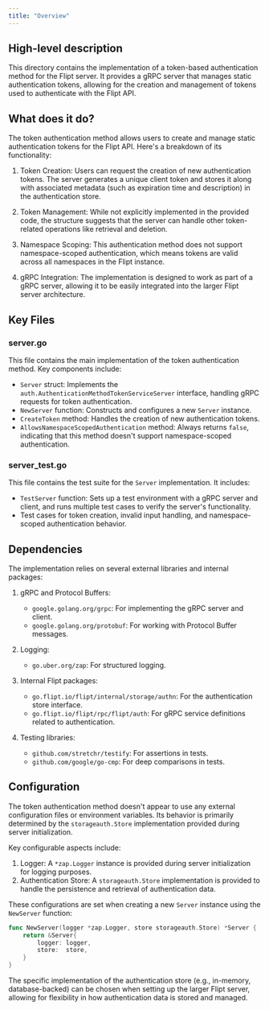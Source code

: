 ```yaml
---
title: "Overview"
---
```


## High-level description
This directory contains the implementation of a token-based authentication method for the Flipt server. It provides a gRPC server that manages static authentication tokens, allowing for the creation and management of tokens used to authenticate with the Flipt API.

## What does it do?
The token authentication method allows users to create and manage static authentication tokens for the Flipt API. Here's a breakdown of its functionality:

1. Token Creation: Users can request the creation of new authentication tokens. The server generates a unique client token and stores it along with associated metadata (such as expiration time and description) in the authentication store.

2. Token Management: While not explicitly implemented in the provided code, the structure suggests that the server can handle other token-related operations like retrieval and deletion.

3. Namespace Scoping: This authentication method does not support namespace-scoped authentication, which means tokens are valid across all namespaces in the Flipt instance.

4. gRPC Integration: The implementation is designed to work as part of a gRPC server, allowing it to be easily integrated into the larger Flipt server architecture.

## Key Files

### server.go
This file contains the main implementation of the token authentication method. Key components include:

- `Server` struct: Implements the `auth.AuthenticationMethodTokenServiceServer` interface, handling gRPC requests for token authentication.
- `NewServer` function: Constructs and configures a new `Server` instance.
- `CreateToken` method: Handles the creation of new authentication tokens.
- `AllowsNamespaceScopedAuthentication` method: Always returns `false`, indicating that this method doesn't support namespace-scoped authentication.

### server_test.go
This file contains the test suite for the `Server` implementation. It includes:

- `TestServer` function: Sets up a test environment with a gRPC server and client, and runs multiple test cases to verify the server's functionality.
- Test cases for token creation, invalid input handling, and namespace-scoped authentication behavior.

## Dependencies
The implementation relies on several external libraries and internal packages:

1. gRPC and Protocol Buffers:
   - `google.golang.org/grpc`: For implementing the gRPC server and client.
   - `google.golang.org/protobuf`: For working with Protocol Buffer messages.

2. Logging:
   - `go.uber.org/zap`: For structured logging.

3. Internal Flipt packages:
   - `go.flipt.io/flipt/internal/storage/authn`: For the authentication store interface.
   - `go.flipt.io/flipt/rpc/flipt/auth`: For gRPC service definitions related to authentication.

4. Testing libraries:
   - `github.com/stretchr/testify`: For assertions in tests.
   - `github.com/google/go-cmp`: For deep comparisons in tests.

## Configuration
The token authentication method doesn't appear to use any external configuration files or environment variables. Its behavior is primarily determined by the `storageauth.Store` implementation provided during server initialization.

Key configurable aspects include:

1. Logger: A `*zap.Logger` instance is provided during server initialization for logging purposes.
2. Authentication Store: A `storageauth.Store` implementation is provided to handle the persistence and retrieval of authentication data.

These configurations are set when creating a new `Server` instance using the `NewServer` function:

```go
func NewServer(logger *zap.Logger, store storageauth.Store) *Server {
    return &Server{
        logger: logger,
        store:  store,
    }
}
```

The specific implementation of the authentication store (e.g., in-memory, database-backed) can be chosen when setting up the larger Flipt server, allowing for flexibility in how authentication data is stored and managed.